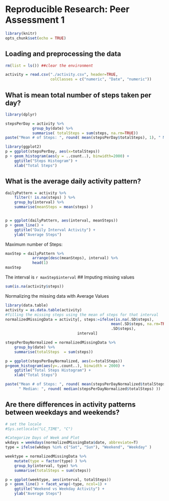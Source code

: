 # Reproducible Research: Peer Assessment 1

```r
library(knitr)
opts_chunk$set(echo = TRUE)
```

## Loading and preprocessing the data
```r
rm(list = ls()) ##clear the environment

activity = read.csv("./activity.csv", header=TRUE, 
                    colClasses = c("numeric", "Date", "numeric"))
```


## What is mean total number of steps taken per day?
```r
library(dplyr)

stepsPerDay = activity %>%
            group_by(date) %>%
            summarise( totalSteps = sum(steps, na.rm=TRUE))
paste("Mean # of Steps: ", round( mean(stepsPerDay$totalSteps), 1), " Median: ", round(median(stepsPerDay$totalSteps)));

```

```r
library(ggplot2)
p = ggplot(stepsPerDay, aes(x=totalSteps))
p + geom_histogram(aes(y = ..count..), binwidth=2000) +
    ggtitle("Steps Histogram") + 
    xlab("Total Steps")
```

## What is the average daily activity pattern?

```r

dailyPattern = activity %>%
    filter(! is.na(steps) ) %>%
    group_by(interval) %>%
    summarise(meanSteps = mean(steps) )


p = ggplot(dailyPattern, aes(interval, meanSteps))
p + geom_line() + 
    ggtitle("Daily Interval Activity") +
    ylab("Average Steps")

```

Maximum number of Steps:

```r
maxStep = dailyPattern %>%
            arrange(desc(meanSteps), interval) %>%
            head(1)
maxStep

```

The interval is `r maxStep$interval`
## Imputing missing values

```r
sum(is.na(activity$steps))
```

Normalizing the missing data with Average Values
```r
library(data.table)
activity = as.data.table(activity)
#filling the missing steps using the mean of steps for that interval
normalizedMissingData = activity[, steps:=ifelse(is.na(.SD$steps), 
                                               mean(.SD$steps, na.rm=TRUE), 
                                               .SD$steps), 
                                interval]
```

```r
stepsPerDayNormalized = normalizedMissingData %>%
    group_by(date) %>%
    summarise(totalSteps  = sum(steps))

p = ggplot(stepsPerDayNormalized, aes(x=totalSteps))
p+geom_histogram(aes(y=..count..), binwidth = 2000) + 
    ggtitle("Total Steps Histogram") + 
    xlab("Total Steps")

paste("Mean # of Steps: ", round( mean(stepsPerDayNormalized$totalSteps), 1), 
      " Median: ", round( median(stepsPerDayNormalized$totalSteps) ))
```

## Are there differences in activity patterns between weekdays and weekends?

```r
# set the locale
#Sys.setlocale("LC_TIME", "C")

#Categorize Days of Week and Plot
wkdays = weekdays(normalizedMissingData$date, abbreviate=T)
type = ifelse(wkdays %in% c("Sat", "Sun"), "Weekend", "Weekday" )

weektype = normalizedMissingData %>% 
    mutate(type = factor(type) ) %>%
    group_by(interval, type) %>%
    summarise(totalSteps = sum(steps))

p = ggplot(weektype, aes(interval, totalSteps))
p + geom_line() + facet_wrap(~type, ncol=1) + 
    ggtitle("Weekend vs Weekday Activity") + 
    ylab("Average Steps")
```
